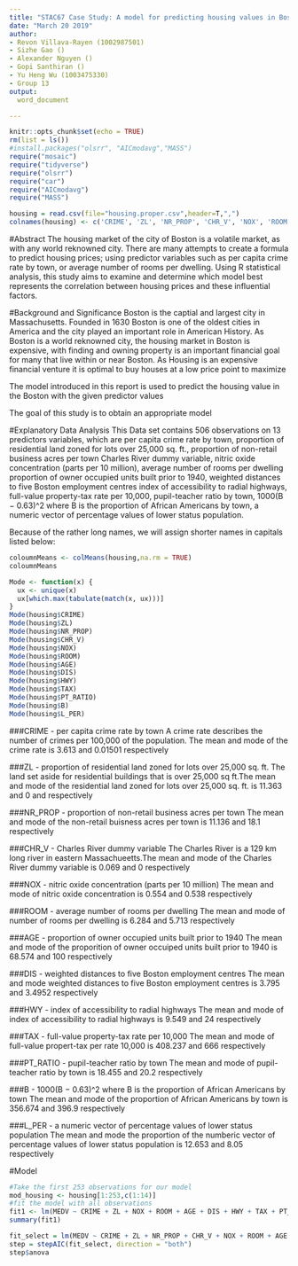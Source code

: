 ```yaml
---
title: "STAC67 Case Study: A model for predicting housing values in Boston"
date: "March 20 2019"
author: 
- Revon Villava-Rayen (1002987501)
- Sizhe Gao ()
- Alexander Nguyen ()
- Gopi Santhiran ()
- Yu Heng Wu (1003475330)
- Group 13 
output: 
  word_document

---
```


```r
knitr::opts_chunk$set(echo = TRUE)
rm(list = ls())
#install.packages("olsrr", "AICmodavg","MASS")
require("mosaic")
require("tidyverse")
require("olsrr")
require("car")
require("AICmodavg")
require("MASS")
```

```r
housing = read.csv(file="housing.proper.csv",header=T,",")
colnames(housing) <- c('CRIME', 'ZL', 'NR_PROP', 'CHR_V', 'NOX', 'ROOM', 'AGE', 'DIS', 'HWY', 'TAX', 'PT_RATIO', 'B', 'L_PER', 'MEDV')
```

#Abstract
The housing market of the city of Boston is a volatile market, as with any world reknowned city. There are many attempts to create a formula to predict housing prices; using predictor variables such as per capita crime rate by town, or average number of rooms per dwelling. Using R statistical analysis, this study aims to examine and determine which model best represents the correlation between housing prices and these influential factors.



#Background and Significance
Boston is the captial and largest city in Massachusetts. Founded in 1630 Boston is one of the oldest cities in America and the city played an important role in American History. As Boston is a world reknowned city, the housing market in Boston is expensive, with finding and owning property is an important financial goal for many that live within or near Boston. As Housing is an expensive financial venture it is optimal to buy houses at a low price point to maximize 

The model introduced in this report is used to predict the housing value in the Boston with the given predictor values 

The goal of this study is to obtain an appropriate model 


#Explanatory Data Analysis
This Data set contains 506 observations on 13 predictors variables, which are per capita crime rate by town, proportion of residential land zoned for lots over 25,000 sq. ft., proportion of non-retail business acres per town
Charles River dummy variable, nitric oxide concentration (parts per 10 million), average number of rooms per dwelling
proportion of owner occupied units built prior to 1940, weighted distances to five Boston employment centres
index of accessibility to radial highways, full-value property-tax rate per 10,000, pupil-teacher ratio by town, 1000(B − 0.63)^2 where B is the proportion of African Americans by town, a numeric vector of percentage values of lower status population.

Because of the rather long names, we will assign shorter names in capitals listed below: 

```r
coloumnMeans <- colMeans(housing,na.rm = TRUE)
coloumnMeans

Mode <- function(x) {
  ux <- unique(x)
  ux[which.max(tabulate(match(x, ux)))]
}
Mode(housing$CRIME)
Mode(housing$ZL)
Mode(housing$NR_PROP)
Mode(housing$CHR_V)
Mode(housing$NOX)
Mode(housing$ROOM)
Mode(housing$AGE)
Mode(housing$DIS)
Mode(housing$HWY)
Mode(housing$TAX)
Mode(housing$PT_RATIO)
Mode(housing$B)
Mode(housing$L_PER)
``` 
###CRIME - per capita crime rate by town
A crime rate describes the number of crimes per 100,000 of the population. The mean and mode of the crime rate is 3.613 and 0.01501 respectively 

###ZL - proportion of residential land zoned for lots over 25,000 sq. ft.
The land set aside for residential buildings that is over 25,000 sq ft.The mean and mode of the residential land zoned for lots over 25,000 sq. ft. is 11.363 and 0 and respectively 

###NR_PROP - proportion of non-retail business acres per town
The mean and mode of the non-retail buisness acres per town is 11.136 and 18.1 respectively 

###CHR_V - Charles River dummy variable
The Charles River is a 129 km long river in eastern Massachueetts.The mean and mode of the Charles River dummy variable is 0.069 and 0 respectively 

###NOX - nitric oxide concentration (parts per 10 million)
The mean and mode of nitric oxide concentration is 0.554 and 0.538 respectively 

###ROOM - average number of rooms per dwelling
The mean and mode of number of rooms per dwelling is 6.284 and 5.713 respectively 

###AGE - proportion of owner occupied units built prior to 1940
The mean and mode of the proporition of owner occuiped units built prior to 1940 is 68.574 and 100 respectively

###DIS - weighted distances to five Boston employment centres
The mean and mode weighted distances to five Boston employment centres is 3.795 and 3.4952 respectively 

###HWY - index of accessibility to radial highways
The mean and mode of index of accessibility to radial highways is 9.549 and 24 respectively 

###TAX - full-value property-tax rate per 10,000
The mean and mode of full-value propert-tax per rate 10,000 is 408.237 and 666 respectively 

###PT_RATIO - pupil-teacher ratio by town
The mean and mode of pupil-teacher ratio by town is 18.455 and 20.2 respectively 

###B - 1000(B − 0.63)^2 where B is the proportion of African Americans by town
The mean and mode of the proportion of African Americans by town is 356.674 and 396.9 respectively

###L_PER - a numeric vector of percentage values of lower status population
The mean and mode the proportion of the numberic vector of percentage values of lower status population is 12.653 and 8.05 respectively




#Model 
```r
#Take the first 253 observations for our model  
mod_housing <- housing[1:253,c(1:14)]
#fit the model with all observations 
fit1 <- lm(MEDV ~ CRIME + ZL + NOX + ROOM + AGE + DIS + HWY + TAX + PT_RATIO + B + L_PER, data=mod_housing)
summary(fit1) 

fit_select = lm(MEDV ~ CRIME + ZL + NR_PROP + CHR_V + NOX + ROOM + AGE + DIS + HWY + TAX + PT_RATIO + B + L_PER, data=mod_housing)
step = stepAIC(fit_select, direction = "both")
step$anova



```



